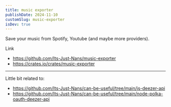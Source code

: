 ```yaml
---
title: music exporter
publishDate: 2024-11-10
customSlug: music-exporter
isDev: true
---
```


Save your music from Spotify, Youtube (and maybe more providers).

Link

- https://github.com/Its-Just-Nans/music-exporter
- https://crates.io/crates/music-exporter

---

Little bit related to:

- https://github.com/Its-Just-Nans/can-be-useful/tree/main/js-deezer-api
- https://github.com/Its-Just-Nans/can-be-useful/tree/main/node-polka-oauth-deezer-api

